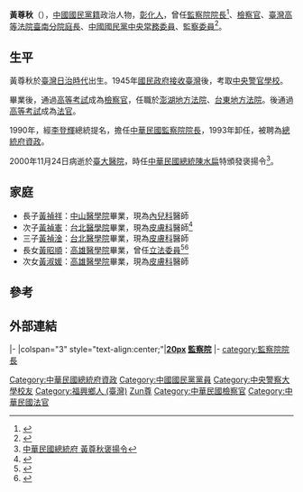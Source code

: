 {{Infobox_officeholder
| name           = 黃尊秋
| image          = 黃尊秋.png
| office         = {{ROC}}第4任[[監察院院長|監察院院長]]
| term_start     = 1987年3月12日
| term_end       = 1993年2月1日
| president      = [[蔣經國|蔣經國]]<br>[[李登輝|李登輝]]
| predecessor    = [[余俊賢|余俊賢]]
| successor      = [[陳履安|陳履安]]
| office1        = {{ROC}}第6任[[監察院副院長|監察院副院長]]
| term_start1    = 1981年3月24日
| term_end1      = 1987年3月11日
| 1blankname1    = 監察院院長
| 1namedata1     = [[余俊賢|余俊賢]]
| predecessor1   = [[周百鍊|周百鍊]]
| successor1     = [[馬空群|馬空群]]
| sex            = 男
| Native place   = [[臺灣省|臺灣省]][[彰化縣|彰化縣]]
| nationality    = {{ROC}}
| date of birth  = {{birth date|1923|12|5}}
| date of death  = {{death date and age|2000|11|24|1923|12|5}}
| place of death = {{ROC}}[[臺北市|臺北市]][[臺大醫院|臺大醫院]]
| party          = {{KMT}}
| place of birth = {{TWN-JPN}}[[臺中州|臺中州]][[彰化郡|彰化郡]][[福興庄|福興-{庄}-]]<br />（今[[彰化縣|彰化縣]][[福興鄉_(台灣)|福興鄉]]外埔村）
| spouse         = 
| relatives      =
| children       = [[黃昭順|黃昭順]]
| educate        =
*[[中央警官學校|中央警官學校]]畢業
*[[司法官訓練所|司法官訓練所]]結業
*高等考試警察行政人員及格
*高等考試司法官檢定考試及格
*高等考試司法官檢定考試及格
| past = 
*[[澎湖地方法院|澎湖地方法院]]首席檢察官
*[[臺東地方法院|臺東地方法院]]首席檢察官
*[[新竹地方法院|新竹地方法院]]庭長
*[[臺北地方法院|臺北地方法院]]庭長
*[[高雄地方法院|高雄地方法院]]庭長
*[[臺灣高等法院臺南分院|臺灣高等法院臺南分院]]庭長
*[[監察委員|監察委員]]
*[[中國國民黨中央委員會|中國國民黨中央委員會]]（第12屆）[[中國國民黨中央常務委員|常務委員]]
*[[監察院|監察院]]（第1屆）[[監察院院長|院長]]
*[[總統府資政|總統府資政]]
}}

'''黃尊秋'''（{{bd|1923年|12月5日|2000年|11月24日|}}），[[中國國民黨籍|中國國民黨籍]]政治人物，[[彰化縣|彰化人]]，曾任[[監察院院長|監察院院長]]<ref>{{cite news | url = http://www.xn--ldtp24dfjw.tw/sp.asp?xdUrl=./di/member/gen_detail.asp&membertype=1&ctNode=879&sid=178 | title = 監察院 第1屆院長黃尊秋先生 | publisher = [[監察院|監察院全球資訊網]] |language=zh-TW}}</ref>、[[檢察官|檢察官]]、[[臺灣高等法院臺南分院|臺灣高等法院臺南分院庭長]]、[[中國國民黨中央常務委員|中國國民黨中央常務委員]]、[[監察委員|監察委員]]<ref>{{cite news | url = http://www.cy.gov.tw/ct.asp?xItem=3220&ctNode=1726&mp=1 | title = 監察院全球資訊網 黃尊秋 | publisher = [[監察院|監察院全球資訊網]] |language=zh-TW}}</ref>。

==生平==
黃尊秋於[[臺灣日治時代|臺灣日治時代]]出生。1945年[[國民政府接收臺灣|國民政府接收臺灣]]後，考取[[中央警官學校|中央警官學校]]。

畢業後，通過[[高等考試|高等考試]]成為[[檢察官|檢察官]]，任職於[[澎湖地方法院|澎湖地方法院]]、[[台東地方法院|台東地方法院]]。後通過[[高等考試|高等考試]]成為[[法官|法官]]。

1990年，經[[李登輝|李登輝]]總統提名，擔任[[中華民國|中華民國]][[監察院院長|監察院院長]]，1993年卸任，被聘為[[總統府資政|總統府資政]]。

2000年11月24日病逝於[[臺大醫院|臺大醫院]]，時任[[中華民國總統|中華民國總統]][[陳水扁|陳水扁]]特頒發褒揚令<ref>[http://www.president.gov.tw/Default.aspx?tabid=131&itemid=8373 中華民國總統府 黃尊秋褒揚令]</ref>。

==家庭==
*長子[[黃禎祥_(台灣)|黃禎祥]]：[[中山醫學大學|中山醫學院]]畢業，現為[[內兒科|內兒科]]醫師
*次子[[黃禎憲|黃禎憲]]：[[台北醫學院|台北醫學院]]畢業，現為[[皮膚科|皮膚科]]醫師<ref>{{cite news | url = http://www.ettoday.net/news/20150629/527507.htm | title = 「仁心仁術！」　師大路黃禎憲皮膚診所加入義診行列 | publisher = [[ETtoday|ETtoday]] |date=2015-06-29|language=zh-TW}}</ref>
*三子[[黃禎淦|黃禎淦]]：[[台北醫學院|台北醫學院]]畢業，現為[[皮膚科|皮膚科]]醫師
*長女[[黃昭順|黃昭順]]：[[高雄醫學院|高雄醫學院]]畢業，曾任[[立法委員|立法委員]]<ref>{{cite news | url = http://www.chao-shun.org.tw/?p=ar010745-ct1257 | title = 黃昭順溫馨服務網-關於父親黃尊秋 |language=zh-TW}}</ref><ref>{{cite news | url = https://theme.udn.com/theme/story/6611/222291 | title = 紀念父親黃尊秋 黃昭順豬油拌飯 | publisher = [[聯合新聞網|聯合新聞網]] |date=2010-10-30|language=zh-TW}}</ref>
*次女[[黃淑媛|黃淑媛]]：[[高雄醫學院|高雄醫學院]]畢業，現為[[皮膚科|皮膚科]]醫師

==參考==
{{Reflist}}
==外部連結==

{{start box}}
{{s-off}}
|-
|colspan="3" style="text-align:center;"|'''[[file:Emblem_of_Control_Yuan.svg|20px]] [[監察院|監察院]]'''
|-
{{s-before|[[余俊賢|余俊賢]]}}
{{s-title|[[監察院|監察院]][[監察院院長|院長]] <br><small>第四任<br>1987年3月12日－1993年2月1日}}
{{s-after|[[陳履安|陳履安]]}}
{{end box}}
{{第一屆第一次增額監察委員}}
{{第一屆第二次增額監察委員}}
{{第一屆第三次增額監察委員}}
{{中華民國監察院院長}}
{{中華民國總統府資政}}
{{國家統一委員會成員}}
{{中國國民黨中央委員會常務委員}}
{{DEFAULTSORT:Huang黃}}
[[category:監察院院長|category:監察院院長]]
[[Category:中華民國總統府資政|Category:中華民國總統府資政]]
[[Category:中國國民黨黨員|Category:中國國民黨黨員]]
[[Category:中央警察大學校友|Category:中央警察大學校友]]
[[Category:福興鄉人_(臺灣)|Category:福興鄉人 (臺灣)]]
[[Category:黃姓|Zun尊]]
[[Category:中華民國檢察官|Category:中華民國檢察官]]
[[Category:中華民國法官|Category:中華民國法官]]